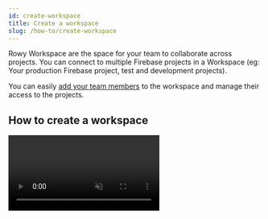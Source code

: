 ```yaml
---
id: create-workspace
title: Create a workspace
slug: /how-to/create-workspace
---
```



Rowy Workspace are the space for your team to collaborate across projects. You can connect to multiple Firebase projects in a Workspace (eg: Your production Firebase project, test and development projects).

You can easily [add your team members](how-to/roles) to the workspace and manage their access to the projects.

## How to create a workspace
<Video url={videoUrl} playing loop muted playsinline controls />

## Steps

1. After creating an account, the user will be redirected to the **Create Workspace page**.
2. Click on the **Create Workspace Button**.
3. Set the name of the workspace and the user role on the pop-up modal.
4. Click on the **Next button**.
5. Enter any prompted information and click **Next**.

## Notes

- Currently, Rowy supports only one workspace in the BASE free plan. Support for multiple projects is under the PRO plan.
- You can customize and manage your workspace settings in the **Workspace Settings** page.